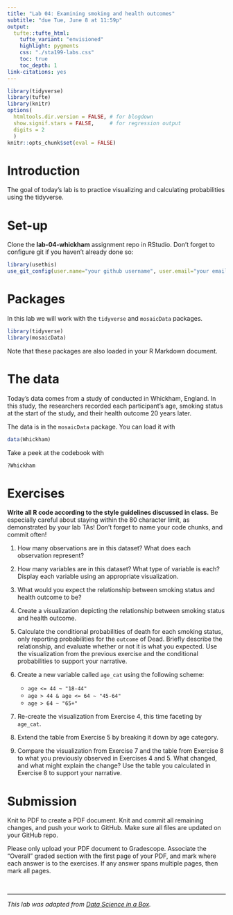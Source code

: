 ```yaml
---
title: "Lab 04: Examining smoking and health outcomes"
subtitle: "due Tue, June 8 at 11:59p"
output: 
  tufte::tufte_html:
    tufte_variant: "envisioned"
    highlight: pygments
    css: "./sta199-labs.css"
    toc: true
    toc_depth: 1
link-citations: yes
---
```


```r
library(tidyverse)
library(tufte)
library(knitr)
options(
  htmltools.dir.version = FALSE, # for blogdown
  show.signif.stars = FALSE,     # for regression output
  digits = 2
  )
knitr::opts_chunk$set(eval = FALSE)
```

# Introduction 

The goal of today's lab is to practice visualizing and calculating probabilities using the tidyverse. 

# Set-up
Clone the **lab-04-whickham** assignment repo in RStudio. Don't forget to configure git if you haven't already done so:

```r
library(usethis)
use_git_config(user.name="your github username", user.email="your email")
```

# Packages

In this lab we will work with the `tidyverse` and `mosaicData` packages.

```r
library(tidyverse) 
library(mosaicData) 
```

Note that these packages are also loaded in your R Markdown document.

# The data

Today's data comes from a study of conducted in Whickham, England. In this study, the researchers recorded each participant's age, smoking status at the start of the study, and their health outcome 20 years later. 

The data is in the `mosaicData` package. You can load it with

```r
data(Whickham)
```

Take a peek at the codebook with

```r
?Whickham
```


# Exercises

**Write all R code according to the style guidelines discussed in class.** Be
especially careful about staying within the 80 character limit, as demonstrated 
by your lab TAs! Don't forget to name your code chunks, and commit often!

1. How many observations are in this dataset? What does each observation 
   represent?

1. How many variables are in this dataset? What type of variable is each? 
   Display each variable using an appropriate visualization.
   
1. What would you expect the relationship between smoking status and health outcome to be?

1. Create a visualization depicting the relationship between smoking status and health outcome.

1. Calculate the conditional probabilities of death for each smoking status, only reporting probabilities for the `outcome` of Dead. Briefly describe the relationship, and evaluate whether or not it is what you expected. Use the visualization from the previous exercise and the conditional probabilities to support your narrative.  

1. Create a new variable called `age_cat` using the following scheme:

    - `age <= 44 ~ "18-44"`
    - `age > 44 & age <= 64 ~ "45-64"`
    - `age > 64 ~ "65+"`

1. Re-create the visualization from Exercise 4, this time faceting by `age_cat`.


1. Extend the table from Exercise 5 by breaking it down by age category. 

1. Compare the visualization from Exercise 7 and the table from Exercise 8 to what you previously observed in Exercises 4 and 5. What changed, and what might explain the change? Use the table you calculated in Exercise 8 to support your narrative. 

# Submission

Knit to PDF to create a PDF document. Knit and commit all remaining changes, 
and push your work to GitHub. Make sure all files are updated on your GitHub 
repo.

Please only upload your PDF document to Gradescope. Associate the "Overall"
graded section with the first page of your PDF, and mark where each answer is 
to the exercises. If any answer spans multiple pages, then mark all pages.

<br> 

<hr> 


*This lab was adapted from [Data Science in a Box](https://datasciencebox.org).*
